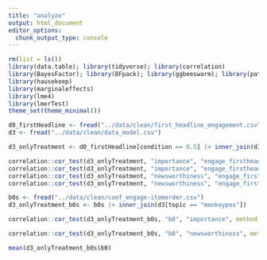 ```yaml
---
title: "analyze"
output: html_document
editor_options: 
  chunk_output_type: console
---
```


```r
rm(list = ls())
library(data.table); library(tidyverse); library(correlation)
library(BayesFactor); library(BFpack); library(ggbeeswarm); library(patchwork); library(ggdist)
library(hausekeep)
library(marginaleffects)
library(lme4)
library(lmerTest)
theme_set(theme_minimal())
```

```r
d0_firstHeadline <- fread("../data/clean/first_headline_engagement.csv")
d3 <- fread("../data/clean/data_model.csv")

d3_onlyTreatment <- d0_firstHeadline[condition == 0.5] |> inner_join(d3[topic == "monkeypox"]) 

correlation::cor_test(d3_onlyTreatment, "importance", "engage_firstheadline", method = "spearman")
correlation::cor_test(d3_onlyTreatment, "importance", "engage_firstheadline", method = "pearson")
correlation::cor_test(d3_onlyTreatment, "newsworthiness", "engage_firstheadline", method = "spearman")
correlation::cor_test(d3_onlyTreatment, "newsworthiness", "engage_firstheadline", method = "pearson")

b0s <- fread("../data/clean/coef_engage-itemorder.csv")
d3_onlyTreatment_b0s <- b0s |> inner_join(d3[topic == "monkeypox"]) 

correlation::cor_test(d3_onlyTreatment_b0s, "b0", "importance", method = "spearman") |> plot()

correlation::cor_test(d3_onlyTreatment_b0s, "b0", "newsworthiness", method = "spearman")

mean(d3_onlyTreatment_b0s$b0)


```



